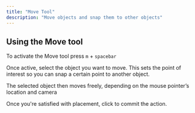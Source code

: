 ```yaml
---
title: "Move Tool"
description: "Move objects and snap them to other objects"
---
```


## Using the Move tool

To activate the Move tool press `m` + `spacebar`&#x20;

Once active, select the object you want to move. This sets the point of interest so you can snap a certain point to another object.

The selected object then moves freely, depending on the mouse pointer’s location and camera

Once you're satisfied with placement, click to commit the action.